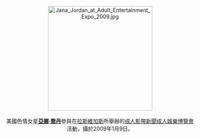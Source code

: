 <center>
[[File:Jana_Jordan_at_Adult_Entertainment_Expo_2009.jpg|275px]]
<br><br>
美國色情女星'''[[亞娜·喬丹|亞娜·喬丹]]'''參與在[[拉斯維加斯|拉斯維加斯]]所舉辦的[[成人影帶新聞成人娛樂博覽會|成人影帶新聞成人娛樂博覽會]]活動，攝於2009年1月9日。
<p>
</center>